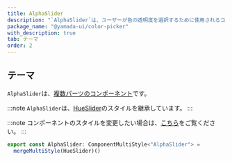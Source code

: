 ```yaml
---
title: AlphaSlider
description: "`AlphaSlider`は、ユーザーが色の透明度を選択するために使用されるコンポーネントです。"
package_name: "@yamada-ui/color-picker"
with_description: true
tab: テーマ
order: 2
---
```


## テーマ

`AlphaSlider`は、[複数パーツのコンポーネント](/styled-system/theming/component-styles#複数パーツのコンポーネント)です。

:::note
`AlphaSlider`は、[HueSlider](/components/forms/hue-slider)のスタイルを継承しています。
:::

:::note
コンポーネントのスタイルを変更したい場合は、[こちら](/styled-system/theming/customize-theme#コンポーネントのスタイルを変更する)をご覧ください。
:::

```ts
export const AlphaSlider: ComponentMultiStyle<"AlphaSlider"> =
  mergeMultiStyle(HueSlider)()
```

